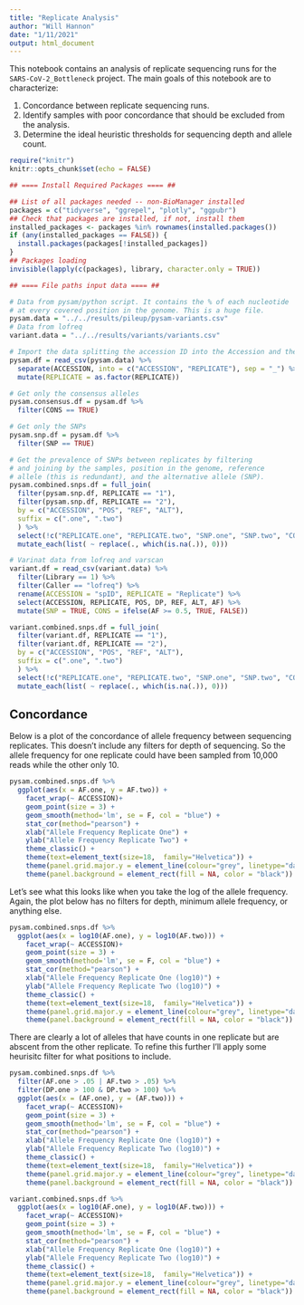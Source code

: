 ```yaml
---
title: "Replicate Analysis"
author: "Will Hannon"
date: "1/11/2021"
output: html_document
---
```


This notebook contains an analysis of replicate sequencing runs for the `SARS-CoV-2_Bottleneck` project. The main goals of this notebook are to characterize: 

1. Concordance between replicate sequencing runs. 
2. Identify samples with poor concordance that should be excluded from the analysis. 
3. Determine the ideal heuristic thresholds for sequencing depth and allele count. 

```r
require("knitr")
knitr::opts_chunk$set(echo = FALSE)
```

```r

## ==== Install Required Packages ==== ##

## List of all packages needed -- non-BioManager installed
packages = c("tidyverse", "ggrepel", "plotly", "ggpubr")
## Check that packages are installed, if not, install them
installed_packages <- packages %in% rownames(installed.packages())
if (any(installed_packages == FALSE)) {
  install.packages(packages[!installed_packages])
}
## Packages loading
invisible(lapply(c(packages), library, character.only = TRUE))

```

```r

## ==== File paths input data ==== ##

# Data from pysam/python script. It contains the % of each nucleotide
# at every covered position in the genome. This is a huge file.
pysam.data = "../../results/pileup/pysam-variants.csv"
# Data from lofreq
variant.data = "../../results/variants/variants.csv"

```

```r

# Import the data splitting the accession ID into the Accession and the Replicate
pysam.df = read_csv(pysam.data) %>% 
  separate(ACCESSION, into = c("ACCESSION", "REPLICATE"), sep = "_") %>% 
  mutate(REPLICATE = as.factor(REPLICATE))

# Get only the consensus alleles
pysam.consensus.df = pysam.df %>% 
  filter(CONS == TRUE)

# Get only the SNPs
pysam.snp.df = pysam.df %>% 
  filter(SNP == TRUE) 

# Get the prevalence of SNPs between replicates by filtering 
# and joining by the samples, position in the genome, reference
# allele (this is redundant), and the alternative allele (SNP).
pysam.combined.snps.df = full_join(
  filter(pysam.snp.df, REPLICATE == "1"),
  filter(pysam.snp.df, REPLICATE == "2"), 
  by = c("ACCESSION", "POS", "REF", "ALT"),
  suffix = c(".one", ".two")
  ) %>% 
  select(!c("REPLICATE.one", "REPLICATE.two", "SNP.one", "SNP.two", "CONS.one", "CONS.two")) %>% 
  mutate_each(list( ~ replace(., which(is.na(.)), 0)))

# Varinat data from lofreq and varscan
variant.df = read_csv(variant.data) %>% 
  filter(Library == 1) %>% 
  filter(Caller == "lofreq") %>% 
  rename(ACCESSION = "spID", REPLICATE = "Replicate") %>% 
  select(ACCESSION, REPLICATE, POS, DP, REF, ALT, AF) %>% 
  mutate(SNP = TRUE, CONS = ifelse(AF >= 0.5, TRUE, FALSE))

variant.combined.snps.df = full_join(
  filter(variant.df, REPLICATE == "1"),
  filter(variant.df, REPLICATE == "2"), 
  by = c("ACCESSION", "POS", "REF", "ALT"),
  suffix = c(".one", ".two")
  ) %>% 
  select(!c("REPLICATE.one", "REPLICATE.two", "SNP.one", "SNP.two", "CONS.one", "CONS.two")) %>% 
  mutate_each(list( ~ replace(., which(is.na(.)), 0)))

```

## Concordance

Below is a plot of the concordance of allele frequency between sequencing replicates. This doesn't include any filters for depth of sequencing. So the allele frequency for one replicate could have been sampled from 10,000 reads while the other only 10.  

```r

pysam.combined.snps.df %>% 
  ggplot(aes(x = AF.one, y = AF.two)) + 
    facet_wrap(~ ACCESSION)+
    geom_point(size = 3) +
    geom_smooth(method='lm', se = F, col = "blue") + 
    stat_cor(method="pearson") +
    xlab("Allele Frequency Replicate One") +
    ylab("Allele Frequency Replicate Two") +
    theme_classic() +
    theme(text=element_text(size=18,  family="Helvetica")) +
    theme(panel.grid.major.y = element_line(colour="grey", linetype="dashed")) +
    theme(panel.background = element_rect(fill = NA, color = "black"))


```

Let's see what this looks like when you take the log of the allele frequency. Again, the plot below has no filters for depth, minimum allele frequency, or anything else. 

```r

pysam.combined.snps.df %>% 
  ggplot(aes(x = log10(AF.one), y = log10(AF.two))) + 
    facet_wrap(~ ACCESSION)+
    geom_point(size = 3) +
    geom_smooth(method='lm', se = F, col = "blue") + 
    stat_cor(method="pearson") +
    xlab("Allele Frequency Replicate One (log10)") +
    ylab("Allele Frequency Replicate Two (log10)") +
    theme_classic() +
    theme(text=element_text(size=18,  family="Helvetica")) +
    theme(panel.grid.major.y = element_line(colour="grey", linetype="dashed")) +
    theme(panel.background = element_rect(fill = NA, color = "black"))

```

There are clearly a lot of alleles that have counts in one replicate but are abscent from the other replicate. To refine this further I'll apply some heurisitc filter for what positions to include.

```r

pysam.combined.snps.df %>% 
  filter(AF.one > .05 | AF.two > .05) %>% 
  filter(DP.one > 100 & DP.two > 100) %>% 
  ggplot(aes(x = (AF.one), y = (AF.two))) + 
    facet_wrap(~ ACCESSION)+
    geom_point(size = 3) +
    geom_smooth(method='lm', se = F, col = "blue") + 
    stat_cor(method="pearson") +
    xlab("Allele Frequency Replicate One (log10)") +
    ylab("Allele Frequency Replicate Two (log10)") +
    theme_classic() +
    theme(text=element_text(size=18,  family="Helvetica")) +
    theme(panel.grid.major.y = element_line(colour="grey", linetype="dashed")) +
    theme(panel.background = element_rect(fill = NA, color = "black"))

```

```r
variant.combined.snps.df %>% 
  ggplot(aes(x = log10(AF.one), y = log10(AF.two))) + 
    facet_wrap(~ ACCESSION)+
    geom_point(size = 3) +
    geom_smooth(method='lm', se = F, col = "blue") + 
    stat_cor(method="pearson") +
    xlab("Allele Frequency Replicate One (log10)") +
    ylab("Allele Frequency Replicate Two (log10)") +
    theme_classic() +
    theme(text=element_text(size=18,  family="Helvetica")) +
    theme(panel.grid.major.y = element_line(colour="grey", linetype="dashed")) +
    theme(panel.background = element_rect(fill = NA, color = "black"))

```

